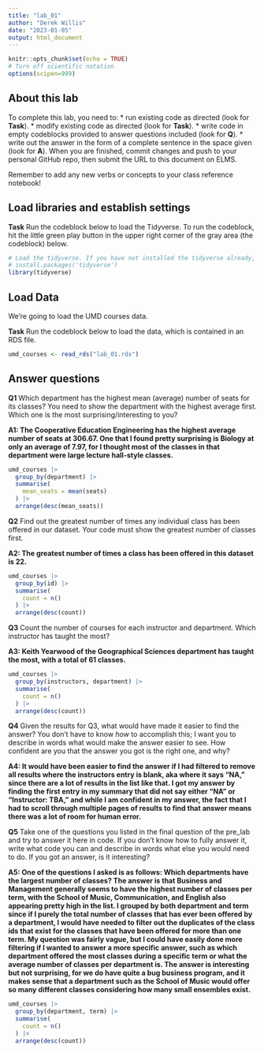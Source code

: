 ```yaml
---
title: "lab_01"
author: "Derek Willis"
date: "2023-01-05"
output: html_document
---
```


```r
knitr::opts_chunk$set(echo = TRUE)
# Turn off scientific notation
options(scipen=999)
```

## About this lab

To complete this lab, you need to: \* run existing code as directed (look for **Task**). \* modify existing code as directed (look for **Task**). \* write code in empty codeblocks provided to answer questions included (look for **Q**). \* write out the answer in the form of a complete sentence in the space given (look for **A**). When you are finished, commit changes and push to your personal GitHub repo, then submit the URL to this document on ELMS.

Remember to add any new verbs or concepts to your class reference notebook!

## Load libraries and establish settings

**Task** Run the codeblock below to load the Tidyverse. To run the codeblock, hit the little green play button in the upper right corner of the gray area (the codeblock) below.

```r
# Load the tidyverse. If you have not installed the tidyverse already, remove the # from the next line and run it first.  
# install.packages('tidyverse')
library(tidyverse)
```

## Load Data

We're going to load the UMD courses data.

**Task** Run the codeblock below to load the data, which is contained in an RDS file.

```r
umd_courses <- read_rds("lab_01.rds")
```

## Answer questions

**Q1** Which department has the highest mean (average) number of seats for its classes? You need to show the department with the highest average first. Which one is the most surprising/interesting to you?

**A1: The Cooperative Education Engineering has the highest average number of seats at 306.67. One that I found pretty surprising is Biology at only an average of 7.97, for I thought most of the classes in that department were large lecture hall-style classes.**

```r
umd_courses |>
  group_by(department) |>
  summarise(
    mean_seats = mean(seats)
  ) |>
  arrange(desc(mean_seats))
```

**Q2** Find out the greatest number of times any individual class has been offered in our dataset. Your code must show the greatest number of classes first.

**A2: The greatest number of times a class has been offered in this dataset is 22.**

```r
umd_courses |>
  group_by(id) |>
  summarise(
    count = n()
  ) |>
  arrange(desc(count))
```

**Q3** Count the number of courses for each instructor and department. Which instructor has taught the most?

**A3: Keith Yearwood of the Geographical Sciences department has taught the most, with a total of 61 classes.**

```r
umd_courses |>
  group_by(instructors, department) |>
  summarise(
    count = n()
  ) |>
  arrange(desc(count))
```

**Q4** Given the results for Q3, what would have made it easier to find the answer? You don't have to know *how* to accomplish this; I want you to describe in words what would make the answer easier to see. How confident are you that the answer you got is the right one, and why?

**A4: It would have been easier to find the answer if I had filtered to remove all results where the instructors entry is blank, aka where it says "NA," since there are a lot of results in the list like that. I got my answer by finding the first entry in my summary that did not say either "NA" or "Instructor: TBA," and while I am confident in my answer, the fact that I had to scroll through multiple pages of results to find that answer means there was a lot of room for human error.**

**Q5** Take one of the questions you listed in the final question of the pre_lab and try to answer it here in code. If you don't know how to fully answer it, write what code you can and describe in words what else you would need to do. If you got an answer, is it interesting?

**A5: One of the questions I asked is as follows: Which departments have the largest number of classes? The answer is that Business and Management generally seems to have the highest number of classes per term, with the School of Music, Communication, and English also appearing pretty high in the list. I grouped by both department and term since if I purely the total number of classes that has ever been offered by a department, I would have needed to filter out the duplicates of the class ids that exist for the classes that have been offered for more than one term. My question was fairly vague, but I could have easily done more filtering if I wanted to answer a more specific answer, such as which department offered the most classes during a specific term or what the average number of classes per department is. The answer is interesting but not surprising, for we do have quite a bug business program, and it makes sense that a department such as the School of Music would offer so many different classes considering how many small ensembles exist.**

```r
umd_courses |>
  group_by(department, term) |>
  summarise(
    count = n()
  ) |>
  arrange(desc(count))
```
